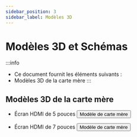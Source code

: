 ```yaml
---
sidebar_position: 3
sidebar_label: Modèles 3D
---
```


# Modèles 3D et Schémas

:::info
* Ce document fournit les éléments suivants :
* Modèles 3D de la carte mère
:::


## Modèles 3D de la carte mère
* Écran HDMI de 5 pouces
    <Button variant="contained" disableElevation href="https://cdn.mellow.klipper.cn/STEP/FLY-new5-HDMI.step">Modèle de carte mère</Button>

* Écran HDMI de 7 pouces
    <Button variant="contained" disableElevation href="https://cdn.mellow.klipper.cn/STEP/FLY-new7-HDMI.step">Modèle de carte mère</Button>
